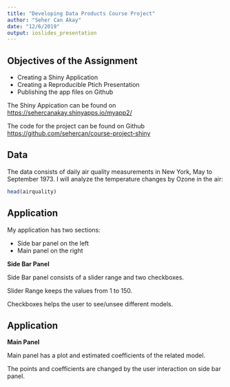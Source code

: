 ```yaml
---
title: "Developing Data Products Course Project"
author: "Seher Can Akay"
date: "12/6/2019"
output: ioslides_presentation
---
```


## Objectives of the Assignment
- Creating a Shiny Application
- Creating a Reproducible Ptich Presentation
- Publishing the app files on Github

The Shiny Appication can be found on [https://sehercanakay.shinyapps.io/myapp2/](https://sehercanakay.shinyapps.io/myapp2/)

The code for the project can be found on Github [https://github.com/sehercan/course-project-shiny](https://github.com/sehercan/course-project-shiny)


## Data
The data consists of daily air quality measurements in New York, May to September 1973.
I will analyze the temperature changes by Ozone in the air:

```r
head(airquality)
```

## Application
My application has two sections:

- Side bar panel on the left
- Main panel on the right

**Side Bar Panel**

Side Bar panel consists of a slider range and two checkboxes.

Slider Range keeps the values from 1 to 150.

Checkboxes helps the user to see/unsee different models.

## Application

**Main Panel**

Main panel has a plot and estimated coefficients of the related model.

The points and coefficients are changed by the user interaction on side bar panel.
